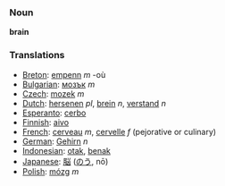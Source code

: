 === Noun ===

'''brain'''

=== Translations ===
*[[Breton]]: [[empenn]] ''m'' -où
*[[Bulgarian]]: [[мозък]] ''m''
*[[Czech]]: [[mozek]] ''m''
*[[Dutch]]: [[hersenen]] ''pl'', [[brein]] ''n'', [[verstand]] ''n''
*[[Esperanto]]: [[cerbo]]
*[[Finnish]]: [[aivo]]
*[[French]]: [[cerveau]] ''m'', [[cervelle]] ''f'' (pejorative or culinary)
*[[German]]: [[Gehirn]] ''n''
*[[Indonesian]]: [[otak]], [[benak]]
*[[Japanese]]: [[脳]] ([[のう]], nō)
*[[Polish]]: [[mózg]] ''m''